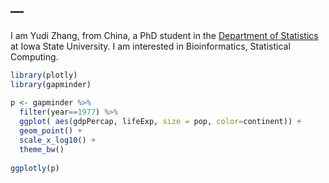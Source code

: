 ---
---
<link rel="stylesheet" href="styles.css" type="text/css">

I am Yudi Zhang, from China, a PhD student in the [Department of Statistics](https://www.stat.iastate.edu/) at Iowa State University. I am interested in Bioinformatics, Statistical Computing.

```r
library(plotly)
library(gapminder)
 
p <- gapminder %>%
  filter(year==1977) %>%
  ggplot( aes(gdpPercap, lifeExp, size = pop, color=continent)) +
  geom_point() +
  scale_x_log10() +
  theme_bw()
 
ggplotly(p)
```

